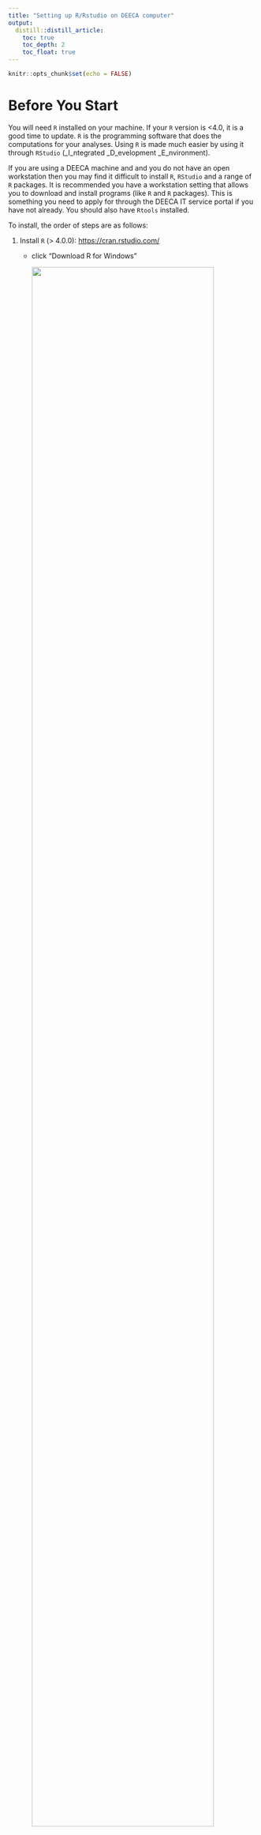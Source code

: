 ```yaml
---
title: "Setting up R/Rstudio on DEECA computer"
output:
  distill::distill_article:
    toc: true
    toc_depth: 2
    toc_float: true
---
```


```r
knitr::opts_chunk$set(echo = FALSE)
```

# Before You Start

You will need `R` installed on your machine. If your `R` version is \<4.0, it is a good time to update. `R` is the programming software that does the computations for your analyses. Using `R` is made much easier by using it through `RStudio` (\_I_ntegrated \_D_evelopment \_E_nvironment).

If you are using a DEECA machine and and you do not have an open workstation then you may find it difficult to install `R`, `RStudio` and a range of `R` packages. It is recommended you have a workstation setting that allows you to download and install programs (like `R` and `R` packages). This is something you need to apply for through the DEECA IT service portal if you have not already. You should also have `Rtools` installed.

To install, the order of steps are as follows:

1.  Install `R` (\> 4.0.0): <https://cran.rstudio.com/>

    -   click "Download R for Windows"

        ![](images/install/r_windows.PNG){width="90%"}

    -   click "base"

        ![](images/install/r_base.PNG){width="90%"}

    -   click 'Download R 4.4.1 for Windows'

        ![](images/install/r_dwnld.PNG){width="90%"}

    -   click downloaded 'R-4.4.1-win.exe' to start install

    -   when you get to install locations, install to 'C:\\Windows\\program files' ![](images/install/r_loc.PNG){width="90%"}

    -   accept all defaults

2.  Download the version of `Rtools` matching your `R` installation: <https://cran.r-project.org/bin/windows/Rtools/>

    -   click on 'RTools 4.4'

        ![](images/install/rtools_select.PNG){width="90%"}

    -   Scroll down until you see 'Rtools44 Installer' and click on it:

        ![](images/install/rtools_installer.PNG){width="90%"}

    -   Click on 'rtools44-6104-6039.exe' to start install

    -   install to 'C:\\Windows\\Data' and accept defaults

        ![](images/install/rtools_loc.PNG){width="90%"}

3.  Install `RStudio`: <https://posit.co/download/rstudio-desktop/>

    -   click on 'Download Rstudio....' button

        ![](images/install/rstudio_select.PNG){width="90%"}

    -   click on 'RStudio-2024.04.2-764.exe'

    -   install to 'C:\\Windows\\Data' like rtools and accept defaults

4.  Open `Rstudio` as you would any other program to check that it opens. If so, move onto installing packages below

    ![](images/install/rstudio_screen.PNG)

# Package Dependencies

One of the strengths of `R` is that it is open-source and collaborators can contribute their own code in the form of packages. For our workshop we will be downloading some packages on the fly, but one `tidyverse` will be across days so please download ahead of time (copy code below and paste into R):

```r
install.packages(pkgs = c("tidyverse") )
```

For newbies, click on 'install' button in the `Packages` tab in lower right. Then write in 'tidyverse' and click 'Install'

![](images/install/install_tidyverse.PNG){width="90%"}
